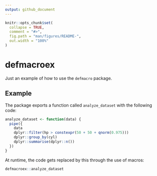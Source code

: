 ```yaml
---
output: github_document
---
```


<!-- README.md is generated from README.Rmd. Please edit that file -->

```r
knitr::opts_chunk$set(
  collapse = TRUE,
  comment = "#>",
  fig.path = "man/figures/README-",
  out.width = "100%"
)
```
# defmacroex

<!-- badges: start -->
<!-- badges: end -->

Just an example of how to use the `defmacro` package.

## Example

The package exports a function called `analyze_dataset` with the following code:

```r
analyze_dataset <- function(data) {
  pipe({
    data
    dplyr::filter(hp > constexpr(50 + 50 + qnorm(0.975)))
    dplyr::group_by(cyl)
    dplyr::summarise(dplyr::n())
  })
}

```

At runtime, the code gets replaced by this through the use of macros:

```r
defmacroex::analyze_dataset
```

